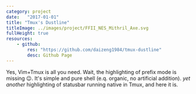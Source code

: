 ```yaml
---
category: project
date:   "2017-01-01"
title: "Tmux's Dustline"
titleImage: ../images/project/FFII_NES_Mithril_Axe.svg
fullHeight: true
resources:
    - github:
        res: "https://github.com/daizeng1984/tmux-dustline"
        desc: Github Page
---
```

Yes, Vim+Tmux is all you need. Wait, the highlighting of prefix mode is missing 😉. It's simple and pure shell (e.q. organic, no artificial addition). *yet another* highlighting of statusbar running native in Tmux, and here it is.

